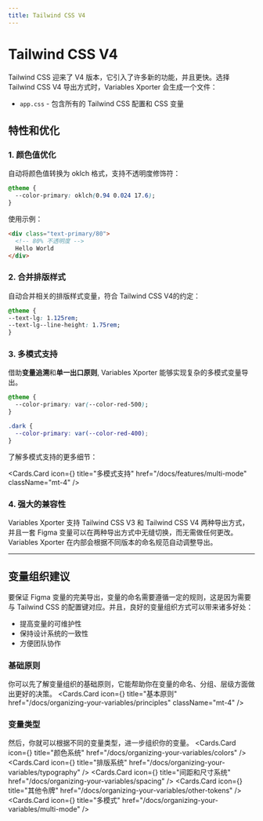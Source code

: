 ```yaml
---
title: Tailwind CSS V4
---
```



# Tailwind CSS V4

Tailwind CSS 迎来了 V4 版本，它引入了许多新的功能，并且更快。选择 Tailwind CSS V4 导出方式时，Variables Xporter 会生成一个文件：

- `app.css` - 包含所有的 Tailwind CSS 配置和 CSS 变量

## 特性和优化

### 1. 颜色值优化

自动将颜色值转换为 oklch 格式，支持不透明度修饰符：

```css
@theme {
  --color-primary: oklch(0.94 0.024 17.6);
}
```

使用示例：

```html
<div class="text-primary/80">
  <!-- 80% 不透明度 -->
  Hello World
</div>
```

### 2. 合并排版样式

自动合并相关的排版样式变量，符合 Tailwind CSS V4的约定：

```css
@theme {
--text-lg: 1.125rem;
--text-lg--line-height: 1.75rem;
}
```

### 3. 多模式支持

借助**变量追溯**和**单一出口原则**, Variables Xporter 能够实现复杂的多模式变量导出。

```css
@theme {
  --color-primary: var(--color-red-500);
}

.dark {
  --color-primary: var(--color-red-400);
}

```

了解多模式支持的更多细节：

  <Cards.Card
    icon={<Columns3/>}
    title="多模式支持"
    href="/docs/features/multi-mode"
    className="mt-4"
  />


### 4. 强大的兼容性
Variables Xporter 支持 Tailwind CSS V3 和 Tailwind CSS V4 两种导出方式，并且一套 Figma 变量可以在两种导出方式中无缝切换，而无需做任何更改。Variables Xporter 在内部会根据不同版本的命名规范自动调整导出。

---

## 变量组织建议

要保证 Figma 变量的完美导出，变量的命名需要遵循一定的规则，这是因为需要与 Tailwind CSS 的配置键对应。并且，良好的变量组织方式可以带来诸多好处：

- 提高变量的可维护性
- 保持设计系统的一致性
- 方便团队协作

### 基础原则
你可以先了解变量组织的基础原则，它能帮助你在变量的命名、分组、层级方面做出更好的决策。
  <Cards.Card
    icon={<BookOpenCheck />}
    title="基本原则"
    href="/docs/organizing-your-variables/principles"
    className="mt-4"
  />


### 变量类型
然后，你就可以根据不同的变量类型，进一步组织你的变量。
<Cards>
  <Cards.Card
    icon={<Palette />}
    title="颜色系统"
    href="/docs/organizing-your-variables/colors"
  />
  <Cards.Card
    icon={<Type />}
    title="排版系统"
    href="/docs/organizing-your-variables/typography"
  />
  <Cards.Card
    icon={<Ruler />}
    title="间距和尺寸系统"
    href="/docs/organizing-your-variables/spacing"
  />
  <Cards.Card
    icon={<Box/>}
    title="其他令牌"
    href="/docs/organizing-your-variables/other-tokens"
  />
  <Cards.Card
    icon={<Columns3 />}
    title="多模式"
    href="/docs/organizing-your-variables/multi-mode"
  />
</Cards>
